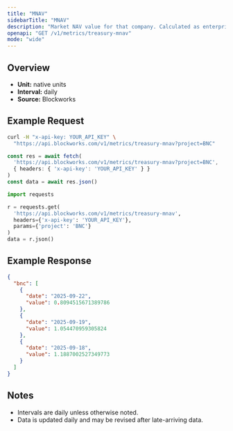 ```yaml
---
title: "MNAV"
sidebarTitle: "MNAV"
description: "Market NAV value for that company. Calculated as enterprise value / NAV"
openapi: "GET /v1/metrics/treasury-mnav"
mode: "wide"
---
```


## Overview

- **Unit:** native units
- **Interval:** daily
- **Source:** Blockworks

## Example Request

<CodeGroup>

```bash cURL
curl -H "x-api-key: YOUR_API_KEY" \
  "https://api.blockworks.com/v1/metrics/treasury-mnav?project=BNC"
```

```typescript TypeScript
const res = await fetch(
  'https://api.blockworks.com/v1/metrics/treasury-mnav?project=BNC',
  { headers: { 'x-api-key': 'YOUR_API_KEY' } }
)
const data = await res.json()
```

```python Python
import requests

r = requests.get(
  'https://api.blockworks.com/v1/metrics/treasury-mnav',
  headers={'x-api-key': 'YOUR_API_KEY'},
  params={'project': 'BNC'}
)
data = r.json()
```

</CodeGroup>

## Example Response

```json
{
  "bnc": [
    {
      "date": "2025-09-22",
      "value": 0.8094515671389786
    },
    {
      "date": "2025-09-19",
      "value": 1.054470959305824
    },
    {
      "date": "2025-09-18",
      "value": 1.1887002527349773
    }
  ]
}
```

## Notes
- Intervals are daily unless otherwise noted.
- Data is updated daily and may be revised after late-arriving data.